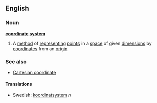 ==English==
===Noun===
{{wikipedia}}
'''[[coordinate]] [[system]]'''
#{{mathematics}} A [[method]] of [[representing]] [[point]]s in a [[space]] of given [[dimension]]s by [[coordinate]]s from an [[origin]]
===See also===
*[[Cartesian coordinate]]
====Translations====
*Swedish: [[koordinatsystem]] ''n''